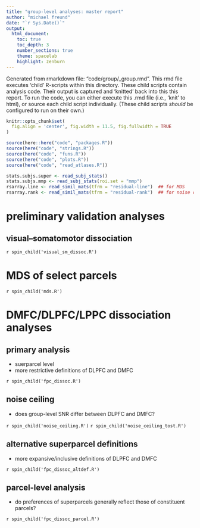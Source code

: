 ```yaml
---
title: "group-level analyses: master report"
author: "michael freund"
date: "`r Sys.Date()`"
output:
  html_document:
    toc: true
    toc_depth: 3
    number_sections: true
    theme: spacelab
    highlight: zenburn
---
```



Generated from rmarkdown file: "code/group/_group.rmd".
This rmd file executes 'child' R-scripts within this directory.
These child scripts contain analysis code.
Their output is captured and 'knitted' back into this this report.
To run the code, you can either execute this .rmd file (i.e., 'knit' to html), or source each child script individually.
(These child scripts *should* be configured to run on their own.)


```r

knitr::opts_chunk$set(
  fig.align = 'center', fig.width = 11.5, fig.fullwidth = TRUE
)

source(here::here("code", "packages.R"))
source(here("code", "strings.R"))
source(here("code", "funs.R"))
source(here("code", "plots.R"))
source(here("code", "read_atlases.R"))

stats.subjs.super <- read_subj_stats()
stats.subjs.mmp <- read_subj_stats(roi.set = "mmp")
rsarray.line <- read_simil_mats(tfrm = "residual-line")  ## for MDS
rsarray.rank <- read_simil_mats(tfrm = "residual-rank")  ## for noise ceiling

```

# preliminary validation analyses

## visual--somatomotor dissociation

`r spin_child('visual_sm_dissoc.R')`

# MDS of select parcels

`r spin_child('mds.R')`

# DMFC/DLPFC/LPPC dissociation analyses

## primary analysis
  * suerparcel level
  * more restrictive definitions of DLPFC and DMFC

`r spin_child('fpc_dissoc.R')`

## noise ceiling
  * does group-level SNR differ between DLPFC and DMFC?

`r spin_child('noise_ceiling.R')`
`r spin_child('noise_ceiling_tost.R')`

## alternative superparcel definitions
  * more expansive/inclusive definitions of DLPFC and DMFC

`r spin_child('fpc_dissoc_altdef.R')`


## parcel-level analysis
  * do preferences of superparcels generally reflect those of constituent parcels?

`r spin_child('fpc_dissoc_parcel.R')`

